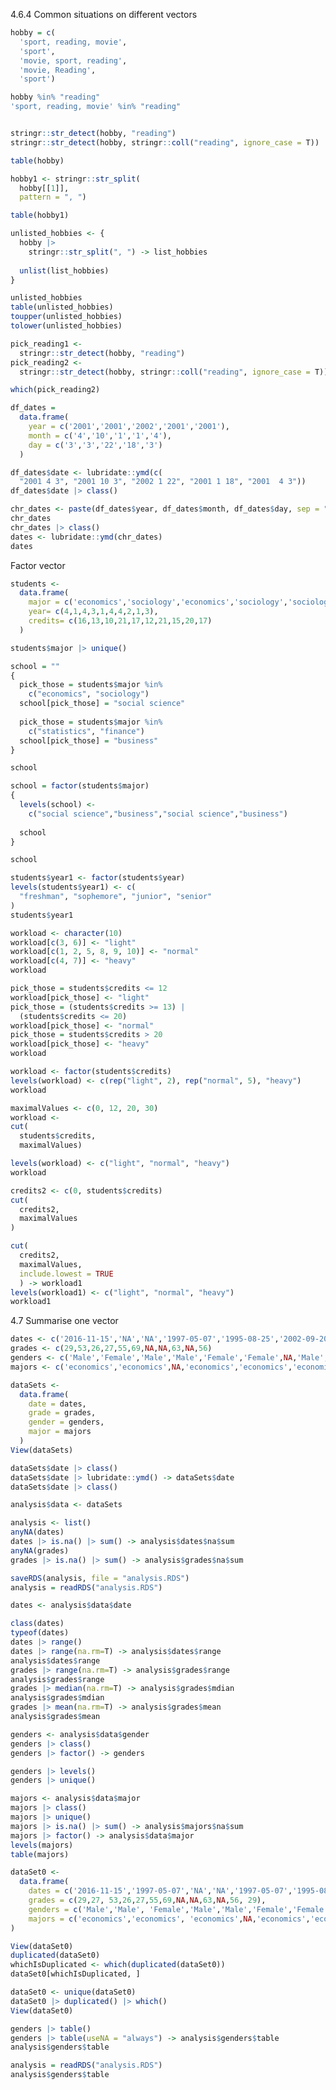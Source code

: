 4.6.4 Common situations on different vectors
```{r}
hobby = c(
  'sport, reading, movie',
  'sport',
  'movie, sport, reading',
  'movie, Reading',
  'sport')

hobby %in% "reading"
'sport, reading, movie' %in% "reading"


stringr::str_detect(hobby, "reading")
stringr::str_detect(hobby, stringr::coll("reading", ignore_case = T))


```

```{r}
table(hobby)

hobby1 <- stringr::str_split(
  hobby[[1]],
  pattern = ", ")

table(hobby1)

unlisted_hobbies <- {
  hobby |> 
    stringr::str_split(", ") -> list_hobbies
  
  unlist(list_hobbies)
}

unlisted_hobbies
table(unlisted_hobbies)
toupper(unlisted_hobbies)
tolower(unlisted_hobbies)
```

```{r}
pick_reading1 <- 
  stringr::str_detect(hobby, "reading")
pick_reading2 <- 
  stringr::str_detect(hobby, stringr::coll("reading", ignore_case = T))

which(pick_reading2)
```

```{r}
df_dates =
  data.frame(
    year = c('2001','2001','2002','2001','2001'),
    month = c('4','10','1','1','4'),
    day = c('3','3','22','18','3')
  )

df_dates$date <- lubridate::ymd(c(
  "2001 4 3", "2001 10 3", "2002 1 22", "2001 1 18", "2001  4 3"))
df_dates$date |> class()
```

```{r}
chr_dates <- paste(df_dates$year, df_dates$month, df_dates$day, sep = "-")
chr_dates 
chr_dates |> class()
dates <- lubridate::ymd(chr_dates)
dates
```


Factor vector
```{r}
students <-
  data.frame(
    major = c('economics','sociology','economics','sociology','sociology','finance','sociology','statistics','statistics','sociology'),
    year= c(4,1,4,3,1,4,4,2,1,3),
    credits= c(16,13,10,21,17,12,21,15,20,17)
  )

students$major |> unique()
```

```{r}
school = ""
{
  pick_those = students$major %in% 
    c("economics", "sociology")
  school[pick_those] = "social science"
  
  pick_those = students$major %in% 
    c("statistics", "finance")
  school[pick_those] = "business"
}

school
```

```{r}
school = factor(students$major)
{
  levels(school) <- 
    c("social science","business","social science","business")
  
  school
}

school

students$year1 <- factor(students$year)
levels(students$year1) <- c(
  "freshman", "sophemore", "junior", "senior"
)
students$year1
```

```{r}
workload <- character(10)
workload[c(3, 6)] <- "light"
workload[c(1, 2, 5, 8, 9, 10)] <- "normal"
workload[c(4, 7)] <- "heavy"
workload

pick_those = students$credits <= 12
workload[pick_those] <- "light"
pick_those = (students$credits >= 13) |
  (students$credits <= 20)
workload[pick_those] <- "normal"
pick_those = students$credits > 20
workload[pick_those] <- "heavy"
workload
```

```{r}
workload <- factor(students$credits)
levels(workload) <- c(rep("light", 2), rep("normal", 5), "heavy")
workload
```

```{r}
maximalValues <- c(0, 12, 20, 30)
workload <-
cut(
  students$credits, 
  maximalValues)

levels(workload) <- c("light", "normal", "heavy")
workload
```

```{r}
credits2 <- c(0, students$credits)
cut(
  credits2, 
  maximalValues
)

cut(
  credits2, 
  maximalValues,
  include.lowest = TRUE
  ) -> workload1
levels(workload1) <- c("light", "normal", "heavy")
workload1
```


4.7 Summarise one vector
```{r}
dates <- c('2016-11-15','NA','NA','1997-05-07','1995-08-25','2002-09-20','NA','NA','NA','1995-07-16', '2011-06-22')
grades <- c(29,53,26,27,55,69,NA,NA,63,NA,56)
genders <- c('Male','Female','Male','Male','Female','Female',NA,'Male','Male','Female','Female')
majors <- c('economics','economics',NA,'economics','economics','economics','economics','statistics','law','economics','law')

dataSets <-
  data.frame(
    date = dates,
    grade = grades,
    gender = genders,
    major = majors
  )
View(dataSets)
```

```{r}
dataSets$date |> class()
dataSets$date |> lubridate::ymd() -> dataSets$date
dataSets$date |> class()

analysis$data <- dataSets
```

```{r}
analysis <- list()
anyNA(dates)
dates |> is.na() |> sum() -> analysis$dates$na$sum
anyNA(grades)
grades |> is.na() |> sum() -> analysis$grades$na$sum

saveRDS(analysis, file = "analysis.RDS")
analysis = readRDS("analysis.RDS")
```

```{r}
dates <- analysis$data$date

class(dates)
typeof(dates)
dates |> range()
dates |> range(na.rm=T) -> analysis$dates$range
analysis$dates$range
grades |> range(na.rm=T) -> analysis$grades$range
analysis$grades$range
grades |> median(na.rm=T) -> analysis$grades$mdian
analysis$grades$mdian
grades |> mean(na.rm=T) -> analysis$grades$mean
analysis$grades$mean
```

```{r}
genders <- analysis$data$gender
genders |> class()
genders |> factor() -> genders

genders |> levels()
genders |> unique()
```

```{r}
majors <- analysis$data$major
majors |> class()
majors |> unique()
majors |> is.na() |> sum() -> analysis$majors$na$sum
majors |> factor() -> analysis$data$major
levels(majors)
table(majors)
```

```{r}
dataSet0 <- 
  data.frame(
    dates = c('2016-11-15','1997-05-07','NA','NA','1997-05-07','1995-08-25','2002-09-20','NA','NA','NA','1995-07-16', '2011-06-22', '2016-11-15'),
    grades = c(29,27, 53,26,27,55,69,NA,NA,63,NA,56, 29),
    genders = c('Male','Male', 'Female','Male','Male','Female','Female',NA,'Male','Male','Female','Female','Male'),
    majors = c('economics','economics', 'economics',NA,'economics','economics','economics','economics','statistics','law','economics','law','economics')
)

View(dataSet0)
duplicated(dataSet0)
whichIsDuplicated <- which(duplicated(dataSet0))
dataSet0[whichIsDuplicated, ]

dataSet0 <- unique(dataSet0)
dataSet0 |> duplicated() |> which()
View(dataSet0)
```

```{r}
genders |> table()
genders |> table(useNA = "always") -> analysis$genders$table
analysis$genders$table

analysis = readRDS("analysis.RDS")
analysis$genders$table
```



